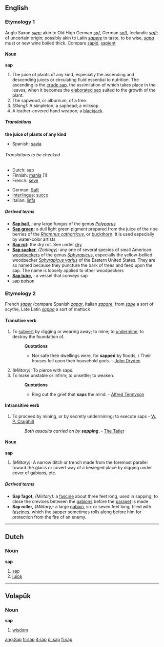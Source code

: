 == English ==
=== Etymology 1 ===
Anglo Saxon ''[[sæp]]''; akin to Old High German ''[[saf]]'', German ''[[saft]]'', Icelandic ''[[safi]]''; of uncertain origin; possibly akin to Latin ''[[sapere]]'' to taste, to be wise, ''[[sapa]]'' must or new wine boiled thick. Compare [[sapid]], [[sapient]]
==== Noun ====
'''sap'''
# The juice of plants of any kind, especially the ascending and descending juices or circulating fluid essential to nutrition.  The ascending is the [[crude sap]], the assimilation of which takes place in the leaves, when it becomes the [[elaborated sap]] suited to the growth of the plant.
# The sapwood, or alburnum, of a tree.
# ''(Slang):'' A simpleton; a saphead; a milksop. 
# A leather-covered hand weapon; a [[blackjack]].
===== Translations =====
'''the juice of plants of any kind'''
{{top}}
*Spanish: [[savia]] 
{{mid}}
{{bottom}}
====== Translations to be checked ======
{{checktrans}}
{{top}}
*Dutch: sap {{n}}
*Finnish: [[mahla]] (1)
*French: [[sève]] {{f}}
{{mid}}
*German: [[Saft]] {{m}}
*[[Interlingua]]: [[succo]]
*Italian: [[linfa]] 
{{bottom}}

===== Derived terms =====
*'''[[Sap ball]]''', ''{{botany}}:'' any large fungus of the genus ''[[Polyporus]]''
*'''[[Sap green]]:''' a dull light green pigment prepared from the juice of the ripe berries of the ''[[Rhamnus catharticus]]'', or [[buckthorn]]. It is used especially by water-color artists
*'''[[Sap rot]]:''' the dry rot. See under [[dry]]
*'''[[Sap sucker]],''' ''(Zoölogy):'' any one of several species of small American [[woodpeckers]] of the genus ''[[Sphyrapicus]]'', especially the yellow-bellied woodpecker ''[[Sphyrapicus varius]]'' of the Eastern United States. They are so named because they puncture the bark of trees and feed upon the sap. The name is loosely applied to other woodpeckers
*'''[[Sap tube]],''' ''{{botany}}:'' a vessel that conveys sap
*[[sap poison]]

=== Etymology 2 ===
French ''[[saper]]'' (compare Spanish ''[[zapar]]'', Italian ''[[zapare]]'', from ''[[sape]]'' a sort of scythe, Late Latin ''[[sappa]]'' a sort of mattock
==== Transitive verb ====
{{en-infl-reg-consonant|sap||p}}
# To [[subvert]] by digging or wearing away; to mine; to [[undermine]]; to destroy the foundation of.
#:'''Quotations'''
#:*Nor safe their dwellings were, for '''sapped''' by floods, / Their houses fell upon their household gods. - [[John Dryden]]
# ''(Military):'' To pierce with saps.
# To make unstable or infirm; to unsettle; to weaken.
#:'''Quotations'''
#:*Ring out the grief that '''saps''' the mind. - [[Alfred Tennyson]]

==== Intransitive verb ====
{{en-infl-reg-consonant|sap||p}}
# To proceed by mining, or by secretly undermining; to execute saps - [[W. P. Craighill]]
#: ''Both assaults carried on by '''sapping'''''. - [[The Tatler]]

==== Noun ====
'''sap'''
# ''(Military):'' A narrow ditch or trench made from the foremost parallel toward the glacis or covert way of a besieged place by digging under cover of gabions, etc.

===== Derived terms =====
*'''Sap fagot,''' ''(Military):'' a [[fascine]] about three feet long, used in sapping, to close the crevices between the [[gabions]] before the [[parapet]] is made
*'''Sap roller,''' ''(Military):'' a large [[gabion]], six or seven feet long, filled with [[fascine]]s, which the sapper sometimes rolls along before him for protection from the fire of an enemy.

----

== Dutch ==
=== Noun ===
'''sap''' {{n}}
# [[sap]]
# [[juice]]

----

== Volapük ==
=== Noun ===
'''sap'''
# [[wisdom]]


[[ang:Sap]]
[[fr:sap]]
[[it:sap]]
[[pl:sap]]
[[fi:sap]]